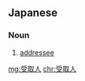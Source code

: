 ==Japanese==
{{ja-kanjitab|受|取|人}}

===Noun===
{{ja-noun|うけとりにん}}

# [[addressee]] {{gloss|the person or organization to which something, such as a letter or message, is addressed, for whom the item is intended}}

[[mg:受取人]]
[[chr:受取人]]